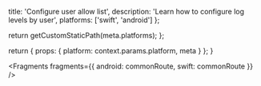
  title: 'Configure user allow list',
  description: 'Learn how to configure log levels by user',
  platforms: ['swift', 'android']
};

  return getCustomStaticPath(meta.platforms);
};

  return {
    props: {
      platform: context.params.platform,
      meta
    }
  };
}


<Fragments
  fragments={{
    android: commonRoute,
    swift: commonRoute
  }}
/>
